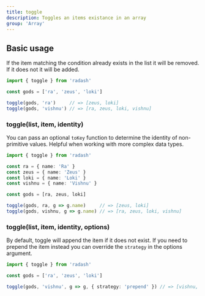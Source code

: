 ```yaml
---
title: toggle
description: Toggles an items existance in an array
group: 'Array'
---
```


## Basic usage

If the item matching the condition already exists in the list it will be removed. If it does not it will be added.

```ts
import { toggle } from 'radash'

const gods = ['ra', 'zeus', 'loki']

toggle(gods, 'ra')     // => [zeus, loki]
toggle(gods, 'vishnu') // => [ra, zeus, loki, vishnu]
```

### toggle(list, item, identity)

You can pass an optional `toKey` function to determine the identity of non-primitive values. Helpful when working with more complex data types.

```ts
import { toggle } from 'radash'

const ra = { name: 'Ra' }
const zeus = { name: 'Zeus' }
const loki = { name: 'Loki' }
const vishnu = { name: 'Vishnu' }

const gods = [ra, zeus, loki]

toggle(gods, ra, g => g.name)     // => [zeus, loki]
toggle(gods, vishnu, g => g.name) // => [ra, zeus, loki, vishnu]
```

### toggle(list, item, identity, options)

By default, toggle will append the item if it does not exist. If you need to prepend the item instead you can override the `strategy` in the options argument.

```ts
import { toggle } from 'radash'

const gods = ['ra', 'zeus', 'loki']

toggle(gods, 'vishnu', g => g, { strategy: 'prepend' }) // => [vishnu, ra, zeus, loki]
```
